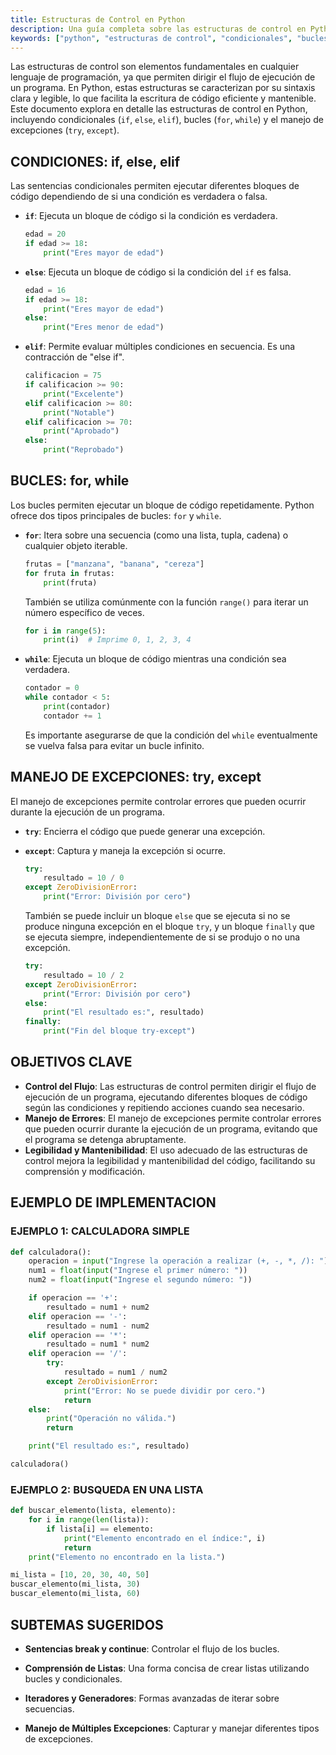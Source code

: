 ```yaml
---
title: Estructuras de Control en Python
description: Una guía completa sobre las estructuras de control en Python, incluyendo condicionales, bucles y manejo de excepciones.
keywords: ["python", "estructuras de control", "condicionales", "bucles", "if", "else", "elif", "for", "while", "try", "except", "manejo de excepciones"]
---
```


Las estructuras de control son elementos fundamentales en cualquier lenguaje de programación, ya que permiten dirigir el flujo de ejecución de un programa. En Python, estas estructuras se caracterizan por su sintaxis clara y legible, lo que facilita la escritura de código eficiente y mantenible. Este documento explora en detalle las estructuras de control en Python, incluyendo condicionales (`if`, `else`, `elif`), bucles (`for`, `while`) y el manejo de excepciones (`try`, `except`).

## CONDICIONES: if, else, elif

Las sentencias condicionales permiten ejecutar diferentes bloques de código dependiendo de si una condición es verdadera o falsa.

*   **`if`**: Ejecuta un bloque de código si la condición es verdadera.

    ```python
    edad = 20
    if edad >= 18:
        print("Eres mayor de edad")
    ```
*   **`else`**: Ejecuta un bloque de código si la condición del `if` es falsa.

    ```python
    edad = 16
    if edad >= 18:
        print("Eres mayor de edad")
    else:
        print("Eres menor de edad")
    ```
*   **`elif`**: Permite evaluar múltiples condiciones en secuencia. Es una contracción de "else if".

    ```python
    calificacion = 75
    if calificacion >= 90:
        print("Excelente")
    elif calificacion >= 80:
        print("Notable")
    elif calificacion >= 70:
        print("Aprobado")
    else:
        print("Reprobado")
    ```

## BUCLES: for, while

Los bucles permiten ejecutar un bloque de código repetidamente. Python ofrece dos tipos principales de bucles: `for` y `while`.

*   **`for`**: Itera sobre una secuencia (como una lista, tupla, cadena) o cualquier objeto iterable.

    ```python
    frutas = ["manzana", "banana", "cereza"]
    for fruta in frutas:
        print(fruta)
    ```

    También se utiliza comúnmente con la función `range()` para iterar un número específico de veces.

    ```python
    for i in range(5):
        print(i)  # Imprime 0, 1, 2, 3, 4
    ```
*   **`while`**: Ejecuta un bloque de código mientras una condición sea verdadera.

    ```python
    contador = 0
    while contador < 5:
        print(contador)
        contador += 1
    ```

    Es importante asegurarse de que la condición del `while` eventualmente se vuelva falsa para evitar un bucle infinito.

## MANEJO DE EXCEPCIONES: try, except

El manejo de excepciones permite controlar errores que pueden ocurrir durante la ejecución de un programa.

*   **`try`**: Encierra el código que puede generar una excepción.
*   **`except`**: Captura y maneja la excepción si ocurre.

    ```python
    try:
        resultado = 10 / 0
    except ZeroDivisionError:
        print("Error: División por cero")
    ```

    También se puede incluir un bloque `else` que se ejecuta si no se produce ninguna excepción en el bloque `try`, y un bloque `finally` que se ejecuta siempre, independientemente de si se produjo o no una excepción.

    ```python
    try:
        resultado = 10 / 2
    except ZeroDivisionError:
        print("Error: División por cero")
    else:
        print("El resultado es:", resultado)
    finally:
        print("Fin del bloque try-except")
    ```

## OBJETIVOS CLAVE 

*   **Control del Flujo**: Las estructuras de control permiten dirigir el flujo de ejecución de un programa, ejecutando diferentes bloques de código según las condiciones y repitiendo acciones cuando sea necesario.
*   **Manejo de Errores**: El manejo de excepciones permite controlar errores que pueden ocurrir durante la ejecución de un programa, evitando que el programa se detenga abruptamente.
*   **Legibilidad y Mantenibilidad**: El uso adecuado de las estructuras de control mejora la legibilidad y mantenibilidad del código, facilitando su comprensión y modificación.

## EJEMPLO DE IMPLEMENTACION 

### EJEMPLO 1: CALCULADORA SIMPLE 

```python
def calculadora():
    operacion = input("Ingrese la operación a realizar (+, -, *, /): ")
    num1 = float(input("Ingrese el primer número: "))
    num2 = float(input("Ingrese el segundo número: "))

    if operacion == '+':
        resultado = num1 + num2
    elif operacion == '-':
        resultado = num1 - num2
    elif operacion == '*':
        resultado = num1 * num2
    elif operacion == '/':
        try:
            resultado = num1 / num2
        except ZeroDivisionError:
            print("Error: No se puede dividir por cero.")
            return
    else:
        print("Operación no válida.")
        return

    print("El resultado es:", resultado)

calculadora()
```

### EJEMPLO 2: BUSQUEDA EN UNA LISTA 

```python
def buscar_elemento(lista, elemento):
    for i in range(len(lista)):
        if lista[i] == elemento:
            print("Elemento encontrado en el índice:", i)
            return
    print("Elemento no encontrado en la lista.")

mi_lista = [10, 20, 30, 40, 50]
buscar_elemento(mi_lista, 30)
buscar_elemento(mi_lista, 60)
```

## SUBTEMAS SUGERIDOS 

- **Sentencias break y continue**: Controlar el flujo de los bucles.

- **Comprensión de Listas**: Una forma concisa de crear listas utilizando bucles y condicionales.

- **Iteradores y Generadores**: Formas avanzadas de iterar sobre secuencias.

- **Manejo de Múltiples Excepciones**: Capturar y manejar diferentes tipos de excepciones.